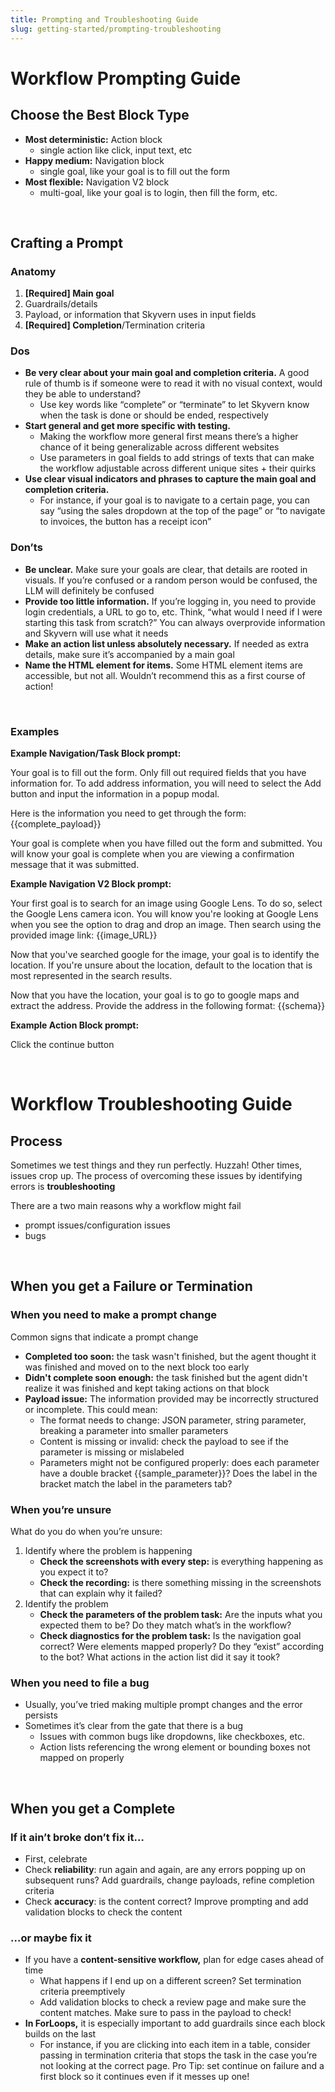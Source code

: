 ```yaml
---
title: Prompting and Troubleshooting Guide
slug: getting-started/prompting-troubleshooting
---
```



# Workflow Prompting Guide

## Choose the Best Block Type

- **Most deterministic:** Action block
    - single action like click, input text, etc
- **Happy medium:** Navigation block
    - single goal, like your goal is to fill out the form
- **Most flexible:** Navigation V2 block
    - multi-goal, like your goal is to login, then fill the form, etc.
    
<br>

## Crafting a Prompt

### Anatomy

1. **[Required] Main goal** 
2. Guardrails/details
3. Payload, or information that Skyvern uses in input fields
4. **[Required] Completion**/Termination criteria 

### Dos

- **Be very clear about your main goal and completion criteria.** A good rule of thumb is if someone were to read it with no visual context, would they be able to understand?
    - Use key words like “complete” or “terminate” to let Skyvern know when the task is done or should be ended, respectively
- **Start general and get more specific with testing.**
    - Making the workflow more general first means there’s a higher chance of it being generalizable across different websites
    - Use parameters in goal fields to add strings of texts that can make the workflow adjustable across different unique sites + their quirks
- **Use clear visual indicators and phrases to capture the main goal and completion criteria.**
    - For instance, if your goal is to navigate to a certain page, you can say “using the sales dropdown at the top of the page” or “to navigate to invoices, the button has a receipt icon”

### Don’ts

- **Be unclear.** Make sure your goals are clear, that details are rooted in visuals. If you’re confused or a random person would be confused, the LLM will definitely be confused
- **Provide too little information.** If you’re logging in, you need to provide login credentials, a URL to go to, etc. Think, “what would I need if I were starting this task from scratch?” You can always overprovide information and Skyvern will use what it needs
- **Make an action list unless absolutely necessary.** If needed as extra details, make sure it’s accompanied by a main goal
- **Name the HTML element for items.** Some HTML element items are accessible, but not all. Wouldn’t recommend this as a first course of action!

<br>

### Examples

**Example Navigation/Task Block prompt:**

Your goal is to fill out the form. Only fill out required fields that you have information for. To add address information, you will need to select the Add button and input the information in a popup modal. 

Here is the information you need to get through the form:
{{complete_payload}}

Your goal is complete when you have filled out the form and submitted. You will know your goal is complete when you are viewing a confirmation message that it was submitted.

**Example Navigation V2 Block prompt:** 

Your first goal is to search for an image using Google Lens. To do so, select the Google Lens camera icon. You will know you're looking at Google Lens when you see the option to drag and drop an image. Then search using the provided image link: {{image_URL}}

Now that you've searched google for the image, your goal is to identify the location. If you're unsure about the location, default to the location that is most represented in the search results.

Now that you have the location, your goal is to go to google maps and extract the address. Provide the address in the following format: {{schema}}

**Example Action Block prompt:**

Click the continue button

<br>

# Workflow Troubleshooting Guide

## Process

Sometimes we test things and they run perfectly. Huzzah! Other times, issues crop up. The process of overcoming these issues by identifying errors is **troubleshooting** 

There are a two main reasons why a workflow might fail

- prompt issues/configuration issues
- bugs

<br>

## When you get a Failure or Termination

### When you need to make a prompt change

Common signs that indicate a prompt change

- **Completed too soon:** the task wasn't finished, but the agent thought it was finished and moved on to the next block too early
- **Didn't complete soon enough:** the task finished but the agent didn't realize it was finished and kept taking actions on that block
- **Payload issue:** The information provided may be incorrectly structured or incomplete. This could mean:
    - The format needs to change: JSON parameter, string parameter, breaking a parameter into smaller parameters
    - Content is missing or invalid: check the payload to see if the parameter is missing or mislabeled
    - Parameters might not be configured properly: does each parameter have a double bracket {{sample_parameter}}? Does the label in the bracket match the label in the parameters tab?

### When you’re unsure

What do you do when you’re unsure:

1. Identify where the problem is happening
    - **Check the screenshots with every step:** is everything happening as you expect it to?
    - **Check the recording:** is there something missing in the screenshots that can explain why it failed?
2. Identify the problem
    - **Check the parameters of the problem task:** Are the inputs what you expected them to be? Do they match what’s in the workflow?
    - **Check diagnostics for the problem task:** Is the navigation goal correct? Were elements mapped properly? Do they “exist” according to the bot? What actions in the action list did it say it took?

### When you need to file a bug

- Usually, you’ve tried making multiple prompt changes and the error persists
- Sometimes it’s clear from the gate that there is a bug
    - Issues with common bugs like dropdowns, like checkboxes, etc.
    - Action lists referencing the wrong element or bounding boxes not mapped on properly

<br>

## When you get a Complete

### If it ain’t broke don’t fix it…

- First, celebrate
- Check **reliability**: run again and again, are any errors popping up on subsequent runs? Add guardrails, change payloads, refine completion criteria
- Check **accuracy**: is the content correct? Improve prompting and add validation blocks to check the content

### …or maybe fix it

- If you have a **content-sensitive workflow,** plan for edge cases ahead of time
    - What happens if I end up on a different screen? Set termination criteria preemptively
    - Add validation blocks to check a review page and make sure the content matches. Make sure to pass in the payload to check!
- **In ForLoops,** it is especially important to add guardrails since each block builds on the last
    - For instance, if you are clicking into each item in a table, consider passing in termination criteria that stops the task in the case you’re not looking at the correct page. Pro Tip: set continue on failure and a first block so it continues even if it messes up one!
